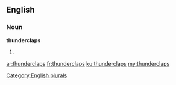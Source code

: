 ==English==

===Noun===
'''thunderclaps'''

# {{plural of|thunderclap}}

[[Category:English plurals]]

[[ar:thunderclaps]]
[[fr:thunderclaps]]
[[ku:thunderclaps]]
[[my:thunderclaps]]